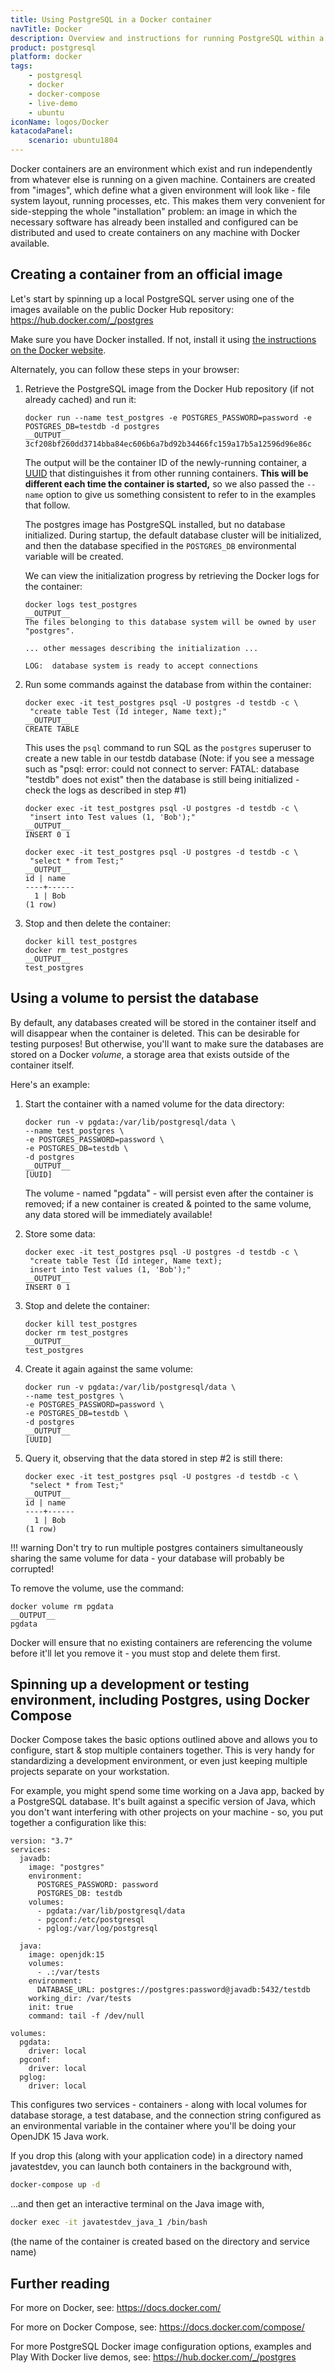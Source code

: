 ```yaml
---
title: Using PostgreSQL in a Docker container
navTitle: Docker
description: Overview and instructions for running PostgreSQL within a container
product: postgresql
platform: docker
tags:
    - postgresql
    - docker
    - docker-compose
    - live-demo
    - ubuntu
iconName: logos/Docker
katacodaPanel:
    scenario: ubuntu1804
---
```


Docker containers are an environment which exist and run independently from whatever else is running on a given machine. Containers are created from "images", which define what a given environment will look like - file system layout, running processes, etc. This makes them very convenient for side-stepping the whole "installation" problem: an image in which the necessary software has already been installed and configured can be distributed and used to create containers on any machine with Docker available.

## Creating a container from an official image

Let's start by spinning up a local PostgreSQL server using one of the images available on the public Docker Hub repository: https://hub.docker.com/_/postgres

Make sure you have Docker installed. If not, install it using [the instructions on the Docker website](https://docs.docker.com/get-docker/).

Alternately, you can follow these steps in your browser: <KatacodaPanel />

1.  Retrieve the PostgreSQL image from the Docker Hub repository (if not already cached) and run it:

    ```shell
    docker run --name test_postgres -e POSTGRES_PASSWORD=password -e POSTGRES_DB=testdb -d postgres
    __OUTPUT__
    3cf208bf260dd3714bba84ec606b6a7bd92b34466fc159a17b5a12596d96e86c
    ```

     The output will be the container ID of the newly-running container, a [UUID](https://en.wikipedia.org/wiki/Universally_unique_identifier) that distinguishes it from other running containers. **This will be different each time the container is started,** so we also passed the `--name` option to give us something consistent to refer to in the examples that follow.

    The postgres image has PostgreSQL installed, but no database initialized. During startup, the default database cluster will be initialized, and then the database specified in the `POSTGRES_DB` environmental variable will be created. 

    We can view the initialization progress by retrieving the Docker logs for the container:

    ```shell
    docker logs test_postgres
    __OUTPUT__
    The files belonging to this database system will be owned by user "postgres".

    ... other messages describing the initialization ...

    LOG:  database system is ready to accept connections
    ```

2.  Run some commands against the database from within the container:

    ```shell
    docker exec -it test_postgres psql -U postgres -d testdb -c \
     "create table Test (Id integer, Name text);"
    __OUTPUT__
    CREATE TABLE
    ```

    This uses the `psql` command to run SQL as the `postgres` superuser to create a new table in our testdb database 
    (Note: if you see a message such as "psql: error: could not connect to server: FATAL:  database "testdb" does not exist" then the database is still being initialized - check the logs as described in step #1)

    ```shell
    docker exec -it test_postgres psql -U postgres -d testdb -c \
     "insert into Test values (1, 'Bob');"
    __OUTPUT__
    INSERT 0 1
    ```

    ```shell
    docker exec -it test_postgres psql -U postgres -d testdb -c \
     "select * from Test;"
    __OUTPUT__
    id | name
    ----+------
      1 | Bob
    (1 row)   
    ```

3.  Stop and then delete the container:

    ```shell
    docker kill test_postgres
    docker rm test_postgres
    __OUTPUT__
    test_postgres
    ```

## Using a volume to persist the database

By default, any databases created will be stored in the container itself and will disappear when the container is deleted. This can be desirable for testing purposes! But otherwise, you'll want to make sure the databases are stored on a Docker *volume*, a storage area that exists outside of the container itself.

Here's an example:

1.  Start the container with a named volume for the data directory:

    ```shell
    docker run -v pgdata:/var/lib/postgresql/data \
    --name test_postgres \
    -e POSTGRES_PASSWORD=password \
    -e POSTGRES_DB=testdb \
    -d postgres
    __OUTPUT__
    [UUID]
    ```

    The volume - named "pgdata" - will persist even after the container is removed; if a new container is created & pointed to the same volume, any data stored will be immediately available! 

2.  Store some data:

    ```shell
    docker exec -it test_postgres psql -U postgres -d testdb -c \
     "create table Test (Id integer, Name text);
     insert into Test values (1, 'Bob');"
    __OUTPUT__
    INSERT 0 1
    ```

3.  Stop and delete the container:

    ```shell
    docker kill test_postgres
    docker rm test_postgres
    __OUTPUT__
    test_postgres
    ```

4.  Create it again against the same volume:

    ```shell
    docker run -v pgdata:/var/lib/postgresql/data \
    --name test_postgres \
    -e POSTGRES_PASSWORD=password \
    -e POSTGRES_DB=testdb \
    -d postgres
    __OUTPUT__
    [UUID]
    ```

5.  Query it, observing that the data stored in step #2 is still there:

    ```shell
    docker exec -it test_postgres psql -U postgres -d testdb -c \
     "select * from Test;"
    __OUTPUT__
    id | name
    ----+------
      1 | Bob
    (1 row)   
    ```

!!! warning
    Don't try to run multiple postgres containers simultaneously sharing the same volume for data - your database will probably be corrupted!

To remove the volume, use the command:

```shell
docker volume rm pgdata
__OUTPUT__
pgdata
```

Docker will ensure that no existing containers are referencing the volume before it'll let you remove it - you must stop and delete them first.

## Spinning up a development or testing environment, including Postgres, using Docker Compose

Docker Compose takes the basic options outlined above and allows you to configure, start & stop multiple containers together. This is very handy for standardizing a development environment, or even just keeping multiple projects separate on your workstation.

For example, you might spend some time working on a Java app, backed by a PostgreSQL database. It's built against a specific version of Java, which you don't want interfering with other projects on your machine - so, you put together a configuration like this:

```docker
version: "3.7"
services:
  javadb:
    image: "postgres"
    environment:
      POSTGRES_PASSWORD: password
      POSTGRES_DB: testdb
    volumes:
      - pgdata:/var/lib/postgresql/data
      - pgconf:/etc/postgresql
      - pglog:/var/log/postgresql

  java:
    image: openjdk:15
    volumes:
      - .:/var/tests
    environment:
      DATABASE_URL: postgres://postgres:password@javadb:5432/testdb
    working_dir: /var/tests
    init: true
    command: tail -f /dev/null

volumes:
  pgdata:
    driver: local
  pgconf:
    driver: local
  pglog:
    driver: local
```

This configures two services - containers - along with local volumes for database storage, a test database, and the connection string configured as an environmental variable in the container where you'll be doing your OpenJDK 15 Java work.

If you drop this (along with your application code) in a directory named javatestdev, you can launch both containers in the background with,

```bash
docker-compose up -d
```

...and then get an interactive terminal on the Java image with,

```bash
docker exec -it javatestdev_java_1 /bin/bash
```

(the name of the container is created based on the directory and service name)

## Further reading

For more on Docker, see: https://docs.docker.com/

For more on Docker Compose, see: https://docs.docker.com/compose/

For more PostgreSQL Docker image configuration options, examples and Play With Docker live demos, see: https://hub.docker.com/_/postgres
